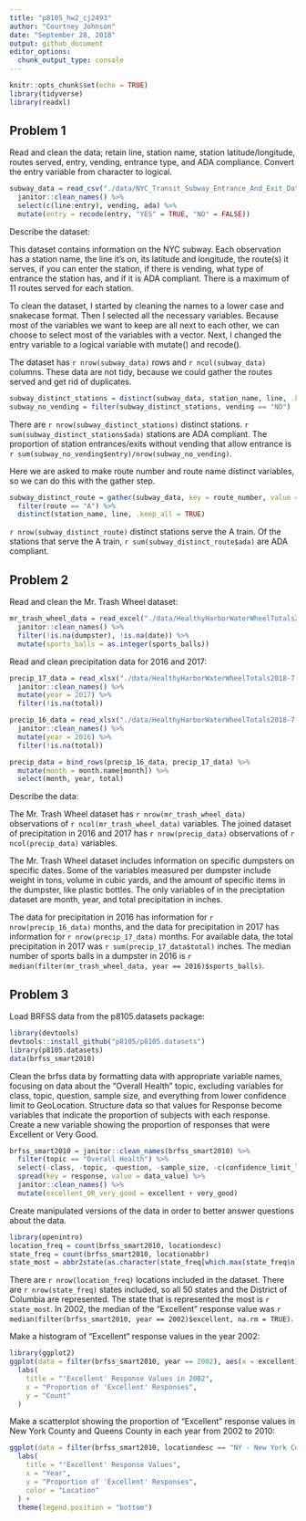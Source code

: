 ```yaml
---
title: "p8105_hw2_cj2493"
author: "Courtney Johnson"
date: "September 28, 2018"
output: github_document
editor_options: 
  chunk_output_type: console
---
```


```r
knitr::opts_chunk$set(echo = TRUE)
library(tidyverse)
library(readxl)
```

## Problem 1

Read and clean the data; retain line, station name, station latitude/longitude, routes served, entry, vending, entrance type, and ADA compliance. Convert the entry variable from character to logical.

```r
subway_data = read_csv("./data/NYC_Transit_Subway_Entrance_And_Exit_Data.csv") %>%
  janitor::clean_names() %>%
  select(c(line:entry), vending, ada) %>%
  mutate(entry = recode(entry, "YES" = TRUE, "NO" = FALSE)) 
```

Describe the dataset:

This dataset contains information on the NYC subway. Each observation has a station name, the line it's on, its latitude and longitude, the route(s) it serves, if you can enter the station, if there is vending, what type of entrance the station has, and if it is ADA compliant. There is a maximum of 11 routes served for each station. 

To clean the dataset, I started by cleaning the names to a lower case and snakecase format. Then I selected all the necessary variables. Because most of the variables we want to keep are all next to each other, we can choose to select most of the variables with a vector. Next, I changed the entry variable to a logical variable with mutate() and recode().  

The dataset has `r nrow(subway_data)` rows and `r ncol(subway_data)` columns. These data are not tidy, because we could gather the routes served and get rid of duplicates.


```r
subway_distinct_stations = distinct(subway_data, station_name, line, .keep_all = TRUE)
subway_no_vending = filter(subway_distinct_stations, vending == "NO")
```

There are `r nrow(subway_distinct_stations)` distinct stations. `r sum(subway_distinct_stations$ada)` stations are ADA compliant. The proportion of station entrances/exits without vending that allow entrance is `r sum(subway_no_vending$entry)/nrow(subway_no_vending)`.


Here we are asked to make route number and route name distinct variables, so we can do this with the gather step.

```r
subway_distinct_route = gather(subway_data, key = route_number, value = route, route1:route11) %>%
  filter(route == "A") %>%
  distinct(station_name, line, .keep_all = TRUE) 
```


`r nrow(subway_distinct_route)` distinct stations serve the A train.
Of the stations that serve the A train, `r sum(subway_distinct_route$ada)` are ADA compliant.


## Problem 2

Read and clean the Mr. Trash Wheel dataset:

```r
mr_trash_wheel_data = read_excel("./data/HealthyHarborWaterWheelTotals2018-7-28.xlsx", sheet = "Mr. Trash Wheel", range = cell_cols("A:N")) %>%
  janitor::clean_names() %>%
  filter(!is.na(dumpster), !is.na(date)) %>%
  mutate(sports_balls = as.integer(sports_balls))
```

Read and clean precipitation data for 2016 and 2017: 

```r
precip_17_data = read_xlsx("./data/HealthyHarborWaterWheelTotals2018-7-28.xlsx", sheet  = "2017 Precipitation", range = "A2:B14", col_names = TRUE) %>%
  janitor::clean_names() %>%
  mutate(year = 2017) %>%
  filter(!is.na(total))

precip_16_data = read_xlsx("./data/HealthyHarborWaterWheelTotals2018-7-28.xlsx", sheet  = "2016 Precipitation", range = "A2:B14", col_names = TRUE) %>%
  janitor::clean_names() %>%
  mutate(year = 2016) %>%
  filter(!is.na(total))

precip_data = bind_rows(precip_16_data, precip_17_data) %>%
  mutate(month = month.name[month]) %>%
  select(month, year, total)
```

Describe the data:

The Mr. Trash Wheel dataset has `r nrow(mr_trash_wheel_data)` observations of `r ncol(mr_trash_wheel_data)` variables. The joined dataset of precipitation in 2016 and 2017 has `r nrow(precip_data)` observations of `r ncol(precip_data)` variables.

The Mr. Trash Wheel dataset includes information on specific dumpsters on specific dates. Some of the variables measured per dumpster include weight in tons, volume in cubic yards, and the amount of specific items in the dumpster, like plastic bottles. The only variables of in the preciptation dataset are month, year, and total precipitation in inches. 

The data for precipitation in 2016 has information for `r nrow(precip_16_data)` months, and the data for precipitation in 2017 has information for `r nrow(precip_17_data)` months. For available data, the total precipitation in 2017 was `r sum(precip_17_data$total)`
 inches. The median number of sports balls in a dumpster in 2016 is `r median(filter(mr_trash_wheel_data, year == 2016)$sports_balls)`.
 
## Problem 3

Load BRFSS data from the p8105.datasets package: 

```r
library(devtools)
devtools::install_github("p8105/p8105.datasets")
library(p8105.datasets)
data(brfss_smart2010)
```

Clean the brfss data by formatting data with appropriate variable names, focusing on data about the "Overall Health" topic, excluding variables for class, topic, question, sample size, and everything from lower confidence limit to GeoLocation. Structure data so that values for Response become variables that indicate the proportion of subjects with each response. Create a new variable showing the proportion of responses that were Excellent or Very Good. 

```r
brfss_smart2010 = janitor::clean_names(brfss_smart2010) %>%
  filter(topic == "Overall Health") %>%
  select(-class, -topic, -question, -sample_size, -c(confidence_limit_low:geo_location)) %>%
  spread(key = response, value = data_value) %>%
  janitor::clean_names() %>%
  mutate(excellent_OR_very_good = excellent + very_good)
```

Create manipulated versions of the data in order to better answer questions about the data. 

```r
library(openintro)
location_freq = count(brfss_smart2010, locationdesc)
state_freq = count(brfss_smart2010, locationabbr)
state_most = abbr2state(as.character(state_freq[which.max(state_freq$n),1]))
```


There are `r nrow(location_freq)` locations included in the dataset. There are `r nrow(state_freq)` states included, so all 50 states and the District of Columbia are represented. The state that is represented the most is `r state_most`. In 2002, the median of the "Excellent" response value was `r median(filter(brfss_smart2010, year == 2002)$excellent, na.rm = TRUE)`.


Make a histogram of "Excellent" response values in the year 2002: 

```r
library(ggplot2)
ggplot(data = filter(brfss_smart2010, year == 2002), aes(x = excellent)) + geom_histogram() + 
  labs(
    title = "'Excellent' Response Values in 2002",
    x = "Proportion of 'Excellent' Responses",
    y = "Count"
  )
```

Make a scatterplot showing the proportion of "Excellent" response values in New York County and Queens County in each year from 2002 to 2010:

```r
ggplot(data = filter(brfss_smart2010, locationdesc == "NY - New York County" | locationdesc == "NY - Queens County"), aes(x = year, y = excellent, color = locationdesc)) + geom_point() +
  labs(
    title = "'Excellent' Response Values",
    x = "Year",
    y = "Proportion of 'Excellent' Responses",
    color = "Location"
  ) +
  theme(legend.position = "bottom")
```

